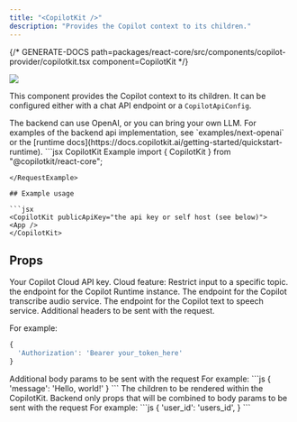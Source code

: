 ```yaml
---
title: "<CopilotKit />"
description: "Provides the Copilot context to its children."
---
```


{/* GENERATE-DOCS path=packages/react-core/src/components/copilot-provider/copilotkit.tsx component=CopilotKit */}

<img
  referrerPolicy="no-referrer-when-downgrade"
  src="https://static.scarf.sh/a.png?x-pxid=a9b290bb-38f9-4518-ac3b-8f54fdbf43be"
/>

This component provides the Copilot context to its children.
It can be configured either with a chat API endpoint or a `CopilotApiConfig`.

<Note>
  The backend can use OpenAI, or you can bring your own LLM. For examples of the
  backend api implementation, see `examples/next-openai` or the [runtime
  docs](https://docs.copilotkit.ai/getting-started/quickstart-runtime).
</Note>

<RequestExample>
  ```jsx CopilotKit Example
  import { CopilotKit } from "@copilotkit/react-core";

  <CopilotKit 
    runtimeUrl="https://your.copilotkit.api">
    <YourApp/>
  </CopilotKit>
  ```
</RequestExample>

## Example usage

```jsx
<CopilotKit publicApiKey="the api key or self host (see below)">
  <App />
</CopilotKit>
```

## Props

<ResponseField name="publicApiKey" type="string" >
Your Copilot Cloud API key.
</ResponseField>

<ResponseField name="cloudRestrictToTopic" type="{ validTopics?: string[]; invalidTopics?: string[]; }" >
Cloud feature: Restrict input to a specific topic.
</ResponseField>

<ResponseField name="runtimeUrl" type="string" >
the endpoint for the Copilot Runtime instance.
</ResponseField>

<ResponseField name="transcribeAudioUrl" type="string" >
The endpoint for the Copilot transcribe audio service.
</ResponseField>

<ResponseField name="textToSpeechUrl" type="string" >
The endpoint for the Copilot text to speech service.
</ResponseField>

<ResponseField name="headers" type="Record<string, string>" >
Additional headers to be sent with the request.
 
  For example:
  ```js
  {
    'Authorization': 'Bearer your_token_here'
  }
  ```
</ResponseField>

<ResponseField name="body" type="Record<string, any>" >
Additional body params to be sent with the request
  For example:
  ```js
  {
    'message': 'Hello, world!'
  }
  ```
</ResponseField>

<ResponseField name="children" type="ReactNode" required>
The children to be rendered within the CopilotKit.
</ResponseField>

<ResponseField name="backendOnlyProps" type="Record<string, any>" >
Backend only props that will be combined to body params to be sent with the request
  For example:
  ```js
  {
    'user_id': 'users_id',
  }
  ```
</ResponseField>

